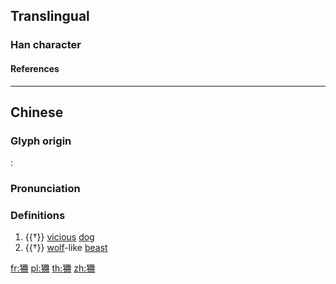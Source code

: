 {{character info/new}}
==Translingual==

===Han character===
{{Han char|rn=94|rad=犬|as=06|sn=9|four=47250|canj=KHBTT|ids=⿰犭𠕋}}

====References====
{{Han ref|kx=0710.230|dkj=20380|dj=1122.210|hdz=21344.040|uh=72E6}}

----

==Chinese==
{{zh-forms|alt=㹪,𤞹,𧲾}}

===Glyph origin===
''{{w|Shuowen}}'': {{Han compound|犬|刪|ls=psc|c1=s|c2=p|t1=dog}}

===Pronunciation===
{{zh-pron
|m=shān
|c=saan1,saan3
|mc=y
|oc=y
|cat=n
}}

===Definitions===
{{zh-hanzi}}

# {{†}} [[vicious]] [[dog]]
# {{†}} [[wolf]]-like [[beast]]

[[fr:狦]]
[[pl:狦]]
[[th:狦]]
[[zh:狦]]